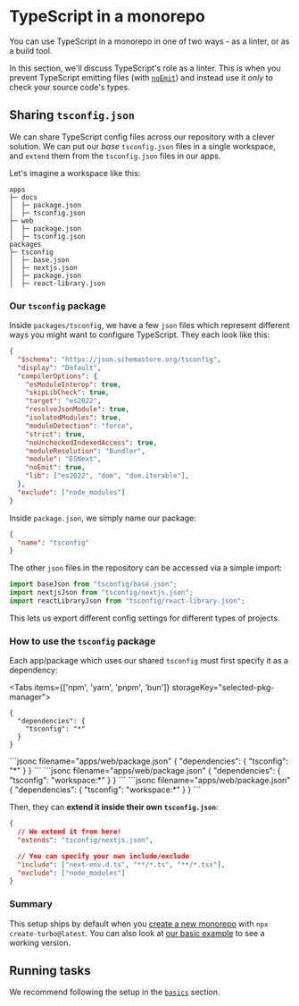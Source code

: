 
# TypeScript in a monorepo

You can use TypeScript in a monorepo in one of two ways - as a linter, or as a build tool.

In this section, we'll discuss TypeScript's role as a linter. This is when you prevent TypeScript emitting files (with [`noEmit`](https://www.typescriptlang.org/tsconfig/noEmit.html)) and instead use it _only_ to check your source code's types.

## Sharing `tsconfig.json`

We can share TypeScript config files across our repository with a clever solution. We can put our _base_ `tsconfig.json` files in a single workspace, and `extend` them from the `tsconfig.json` files in our apps.

Let's imagine a workspace like this:

```
apps
├─ docs
│  ├─ package.json
│  ├─ tsconfig.json
├─ web
│  ├─ package.json
│  ├─ tsconfig.json
packages
├─ tsconfig
│  ├─ base.json
│  ├─ nextjs.json
│  ├─ package.json
│  ├─ react-library.json
```

### Our `tsconfig` package

Inside `packages/tsconfig`, we have a few `json` files which represent different ways you might want to configure TypeScript. They each look like this:

```json filename="packages/tsconfig/base.json"
{
  "$schema": "https://json.schemastore.org/tsconfig",
  "display": "Default",
  "compilerOptions": {
    "esModuleInterop": true,
    "skipLibCheck": true,
    "target": "es2022",
    "resolveJsonModule": true,
    "isolatedModules": true,
    "moduleDetection": "force",
    "strict": true,
    "noUncheckedIndexedAccess": true,
    "moduleResolution": "Bundler",
    "module": "ESNext",
    "noEmit": true,
    "lib": ["es2022", "dom", "dom.iterable"],
  },
  "exclude": ["node_modules"]
}
```

Inside `package.json`, we simply name our package:

```json filename="packages/tsconfig/package.json"
{
  "name": "tsconfig"
}
```

The other `json` files in the repository can be accessed via a simple import:

```ts
import baseJson from "tsconfig/base.json";
import nextjsJson from "tsconfig/nextjs.json";
import reactLibraryJson from "tsconfig/react-library.json";
```

This lets us export different config settings for different types of projects.

### How to use the `tsconfig` package

Each app/package which uses our shared `tsconfig` must first specify it as a dependency:

<Tabs items={['npm', 'yarn', 'pnpm', 'bun']} storageKey="selected-pkg-manager">
  <Tab>
```jsonc filename="apps/web/package.json"
{
  "dependencies": {
    "tsconfig": "*"
  }
}
```
  </Tab>
  <Tab>
```jsonc filename="apps/web/package.json"
{
  "dependencies": {
    "tsconfig": "*"
  }
}
```
  </Tab>
  <Tab>
```jsonc filename="apps/web/package.json"
{
  "dependencies": {
    "tsconfig": "workspace:*"
  }
}
```
  </Tab>
    <Tab>
```jsonc filename="apps/web/package.json"
{
  "dependencies": {
    "tsconfig": "workspace:*"
  }
}
```
  </Tab>
</Tabs>

Then, they can **extend it inside their own `tsconfig.json`**:

```json filename="apps/web/tsconfig.json"
{
  // We extend it from here!
  "extends": "tsconfig/nextjs.json",

  // You can specify your own include/exclude
  "include": ["next-env.d.ts", "**/*.ts", "**/*.tsx"],
  "exclude": ["node_modules"]
}
```

### Summary

This setup ships by default when you [create a new monorepo](/repo/docs/getting-started/create-new) with `npx create-turbo@latest`. You can also look at [our basic example](https://github.com/vercel/turbo/tree/main/examples/basic) to see a working version.

## Running tasks

We recommend following the setup in the [`basics`](/repo/docs/handbook/linting#running-tasks) section.
